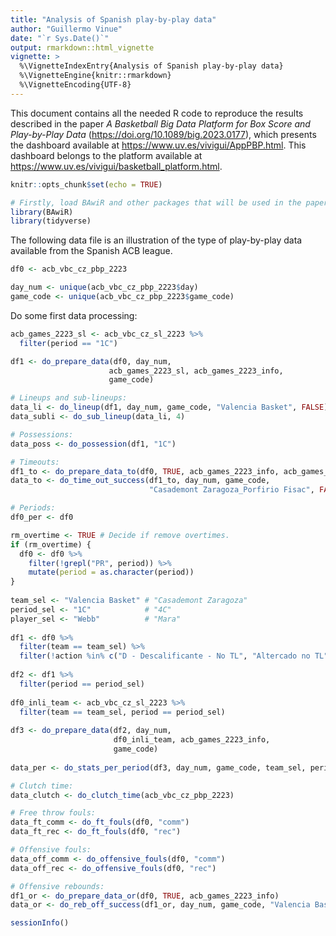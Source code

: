 ```yaml
---
title: "Analysis of Spanish play-by-play data"
author: "Guillermo Vinue"
date: "`r Sys.Date()`" 
output: rmarkdown::html_vignette
vignette: >
  %\VignetteIndexEntry{Analysis of Spanish play-by-play data}
  %\VignetteEngine{knitr::rmarkdown}
  %\VignetteEncoding{UTF-8}
---
```


<!--This document contains all the needed R code to reproduce the results described in the paper *A Web Application for Interactive Visualization of European Basketball Data* ([https://doi.org/10.1089/big.2018.0124](https://doi.org/10.1089/big.2018.0124){target="_blank"}), which presents the dashboard available at [https://www.uv.es/vivigui/AppEuroACB.html](https://www.uv.es/vivigui/AppEuroACB.html){target="_blank"}.-->

This document contains all the needed R code to reproduce the results described in the paper *A Basketball Big Data Platform for Box Score and Play-by-Play Data* ([https://doi.org/10.1089/big.2023.0177](https://doi.org/10.1089/big.2023.0177){target="_blank"}), which presents the dashboard available at [https://www.uv.es/vivigui/AppPBP.html](https://www.uv.es/vivigui/AppPBP.html){target="_blank"}. This dashboard belongs to the platform available at [https://www.uv.es/vivigui/basketball_platform.html](https://www.uv.es/vivigui/basketball_platform.html){target="_blank"}.

```r
knitr::opts_chunk$set(echo = TRUE)
```

```r
# Firstly, load BAwiR and other packages that will be used in the paper:
library(BAwiR) 
library(tidyverse) 
```

The following data file is an illustration of the type of play-by-play data available from the Spanish ACB league.

```r
df0 <- acb_vbc_cz_pbp_2223

day_num <- unique(acb_vbc_cz_pbp_2223$day)
game_code <- unique(acb_vbc_cz_pbp_2223$game_code)
```

Do some first data processing:

```r
acb_games_2223_sl <- acb_vbc_cz_sl_2223 %>%
  filter(period == "1C")

df1 <- do_prepare_data(df0, day_num, 
                      acb_games_2223_sl, acb_games_2223_info,
                      game_code)
```

```r
# Lineups and sub-lineups:
data_li <- do_lineup(df1, day_num, game_code, "Valencia Basket", FALSE) 
data_subli <- do_sub_lineup(data_li, 4)
```

```r
# Possessions:
data_poss <- do_possession(df1, "1C")  
```

```r
# Timeouts:
df1_to <- do_prepare_data_to(df0, TRUE, acb_games_2223_info, acb_games_2223_coach)
data_to <- do_time_out_success(df1_to, day_num, game_code, 
                               "Casademont Zaragoza_Porfirio Fisac", FALSE)
```

```r
# Periods:
df0_per <- df0

rm_overtime <- TRUE # Decide if remove overtimes.
if (rm_overtime) {
  df0 <- df0 %>%
    filter(!grepl("PR", period)) %>%
    mutate(period = as.character(period))
}
  
team_sel <- "Valencia Basket" # "Casademont Zaragoza"
period_sel <- "1C"            # "4C"
player_sel <- "Webb"          # "Mara"
  
df1 <- df0 %>%
  filter(team == team_sel) %>%
  filter(!action %in% c("D - Descalificante - No TL", "Altercado no TL")) 
    
df2 <- df1 %>%
  filter(period == period_sel)
    
df0_inli_team <- acb_vbc_cz_sl_2223 %>% 
  filter(team == team_sel, period == period_sel)
  
df3 <- do_prepare_data(df2, day_num, 
                       df0_inli_team, acb_games_2223_info,
                       game_code)
                         
data_per <- do_stats_per_period(df3, day_num, game_code, team_sel, period_sel, player_sel)

# Clutch time:
data_clutch <- do_clutch_time(acb_vbc_cz_pbp_2223)
```

```r
# Free throw fouls:
data_ft_comm <- do_ft_fouls(df0, "comm")
data_ft_rec <- do_ft_fouls(df0, "rec")

# Offensive fouls:
data_off_comm <- do_offensive_fouls(df0, "comm")
data_off_rec <- do_offensive_fouls(df0, "rec")
```

```r
# Offensive rebounds:
df1_or <- do_prepare_data_or(df0, TRUE, acb_games_2223_info)
data_or <- do_reb_off_success(df1_or, day_num, game_code, "Valencia Basket", FALSE)
```

```r
sessionInfo()
```
